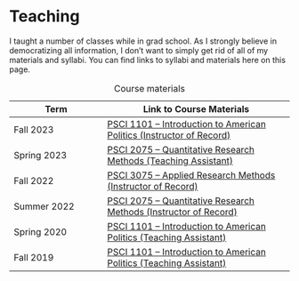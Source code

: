 # Teaching

I taught a number of classes while in grad school. As I strongly believe in democratizing all information, I don't want to simply get rid of all of my materials and syllabi. You can find links to syllabi and materials here on this page.

| Term        | Link to Course Materials                                                                                                                                                                                                                                                   |
|------------------------|------------------------------------------------|
| Fall 2023   | <a href='https://github.com/DamonCharlesRoberts/syllabus-archive/blob/main/instructor_of_record/intro_to_american_politics/fa_2023/out/syllabus.pdf'>PSCI 1101 – Introduction to American Politics (Instructor of Record)</a>                                              |
| Spring 2023 | <a href='https://sp23.psci2075.classes.damoncroberts.com/'>PSCI 2075 – Quantitative Research Methods (Teaching Assistant)</a>                                                                                                                                              |
| Fall 2022   | <a href='https://github.com/DamonCharlesRoberts/syllabus-archive/blob/main/instructor_of_record/research_design_and_causal_inference/'>PSCI 3075 – Applied Research Methods (Instructor of Record)</a>                                                                     |
| Summer 2022 | <a href='https://github.com/DamonCharlesRoberts/syllabus-archive/blob/main/instructor_of_record/introduction_to_quantitative_research/su22_psci_2075_syllabus.pdf'>PSCI 2075 – Quantitative Research Methods (Instructor of Record)</a>                                    |
| Spring 2020 | <a href='https://github.com/DamonCharlesRoberts/syllabus-archive/blob/main/teaching_assistant/intro_to_american_politics/Roberts%20-%20Spring%2C%202020%20PSCI%201101-%20Recitation%20Syllabus.pdf'>PSCI 1101 – Introduction to American Politics (Teaching Assistant)</a> |
| Fall 2019   | <a href='https://github.com/DamonCharlesRoberts/syllabus-archive/blob/main/teaching_assistant/intro_to_american_politics/Fall%2C%202019%20PSCI%201101-%20Reciation%20Syllabus%20111.pdf'>PSCI 1101 – Introduction to American Politics (Teaching Assistant)</a>            |

: Course materials